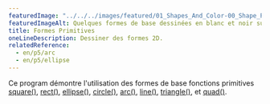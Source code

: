 ```yaml
---
featuredImage: "../../../images/featured/01_Shapes_And_Color-00_Shape_Primitives-thumbnail.png"
featuredImageAlt: Quelques formes de base dessinées en blanc et noir sur un fond gris.
title: Formes Primitives
oneLineDescription: Dessiner des formes 2D.
relatedReference:
  - en/p5/arc
  - en/p5/ellipse
---
```


Ce program démontre l'utilisation des formes de base
fonctions primitives
<a href="https://p5js.org/reference/p5/square" target="_blank">square()</a>,
<a href="https://p5js.org/reference/p5/rect" target="_blank">rect()</a>,
<a href="https://p5js.org/reference/p5/ellipse" target="_blank">ellipse()</a>,
<a href="https://p5js.org/reference/p5/circle" target="_blank">circle()</a>,
<a href="https://p5js.org/reference/p5/arc" target="_blank">arc()</a>,
<a href="https://p5js.org/reference/p5/line" target="_blank">line()</a>,
<a href="https://p5js.org/reference/p5/triangle" target="_blank">triangle()</a>,
et <a href="https://p5js.org/reference/p5/quad" target="_blank">quad()</a>.